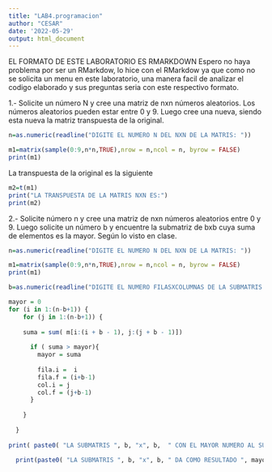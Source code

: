 ```yaml
---
title: "LAB4.programacion"
author: "CESAR"
date: '2022-05-29'
output: html_document
---
```

EL FORMATO DE ESTE LABORATORIO ES RMARKDOWN
Espero no haya problema por ser un RMarkdow, lo hice con el RMarkdow ya que como no se solicita 
un menu en este laboratorio, una manera facil de analizar el codigo elaborado y sus preguntas seria 
con este respectivo formato. 


1.- Solicite un número N y cree una matriz de nxn números aleatorios. Los números aleatorios pueden estar entre 0 y 9. Luego cree una nueva, siendo esta nueva la matriz transpuesta de la original.
```r
n=as.numeric(readline("DIGITE EL NUMERO N DEL NXN DE LA MATRIS: "))

m1=matrix(sample(0:9,n*n,TRUE),nrow = n,ncol = n, byrow = FALSE)
print(m1)
```

La transpuesta de la original es la siguiente
```r
m2=t(m1)
print("LA TRANSPUESTA DE LA MATRIS NXN ES:")
print(m2)
```

2.- Solicite número n y cree una matriz de nxn números aleatorios entre 0 y 9. Luego solicite un número b y encuentre la submatriz de bxb cuya suma de elementos es la mayor. Según lo visto en clase. 
```r
n=as.numeric(readline("DIGITE EL NUMERO N DEL NXN DE LA MATRIS: "))

m1=matrix(sample(0:9,n*n,TRUE),nrow = n,ncol = n, byrow = FALSE)
print(m1)

b=as.numeric(readline("DIGITE EL NUMERO FILASXCOLUMNAS DE LA SUBMATRIS: "))

mayor = 0
for (i in 1:(n-b+1)) {
    for (j in 1:(n-b+1)) {
      
    suma = sum( m[i:(i + b - 1), j:(j + b - 1)])
      
      if ( suma > mayor){
        mayor = suma
        
        fila.i =  i
        fila.f = (i+b-1)
        col.i = j
        col.f = (j+b-1)
      }
      
    }
    
  } 
  
print( paste0( "LA SUBMATRIS ", b, "x", b,  " CON EL MAYOR NUMERO AL SUMAR SUS ELEMENTOS ES FILA ",fila.i, " HASTA FILA", fila.f, " Y COLUMNA ", col.i, " HASTA COLUMNA ", col.f   ))
  
  print(paste0( "LA SUBMATRIS ", b, "x", b, " DA COMO RESULTADO ", mayor, " AL SUMAR SUS ELEMENTOS"))
```


